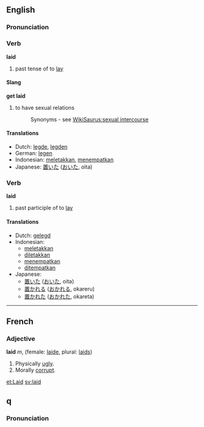 ==English==

{{rank|sound|didn\'t|natural|516|laid|cold|led|low}}

=== Pronunciation ===
{{pronunciation|/leɪd/|/leId/|-|Wiktionary:Sound}}

=== Verb ===
'''laid'''
# past tense of to [[lay]]
==== Slang ====
'''get laid'''
# to have sexual relations
#: Synonyms - see [[WikiSaurus:sexual intercourse]]

==== Translations ====
*Dutch: [[legde]], [[legden]]
*German: [[legen]]
*Indonesian: [[letak|meletakkan]], [[tempat|menempatkan]]
*Japanese: [[置いた]] ([[おいた]], oita)

=== Verb ===
'''laid'''

# past participle of to [[lay]]

==== Translations ====
*Dutch: [[gelegd]]
*Indonesian:
** [[letak|meletakkan]]
** [[letak|diletakkan]]
** [[tempat|menempatkan]]
** [[tempat|ditempatkan]]
*Japanese:
** [[置いた]] ([[おいた]], oita)
** [[置かれる]] ([[おかれる]], okareru)
** [[置かれた]] ([[おかれた]], okareta)

----

== French ==
=== Adjective ===
'''laid''' ''m'', (female: [[laide]], plural: [[laids]])

#Physically [[ugly]].
#Morally [[corrupt]].

[[et:Laid]]
[[sv:laid]]

== q ==

=== Pronunciation ===
{{pronunciation|/leɪd/|/leId/|Wiktionary:Sound|Wiktionary:Sound}}